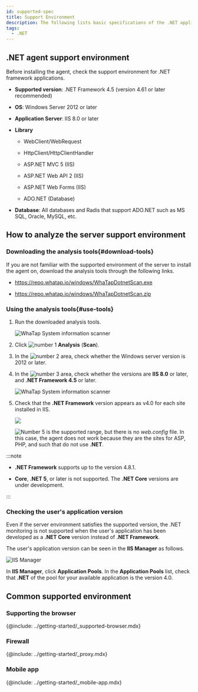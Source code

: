 ```yaml
---
id: supported-spec
title: Support Environment
description: The following lists basic specifications of the .NET application server on which the WhaTap monitoring service operates.
tags:
  - .NET
---
```


## .NET agent support environment

Before installing the agent, check the support environment for .NET framework applications.

-   **Supported version**: .NET Framework 4.5 (version 4.61 or later recommended)

-   **OS**: Windows Server 2012 or later

-   **Application Server**: IIS 8.0 or later

-   **Library**

    -   WebClient/WebRequest

    -   HttpClient/HttpClientHandler

    -   ASP.NET MVC 5 (IIS)

    -   ASP.NET Web API 2 (IIS)

    -   ASP.NET Web Forms (IIS)

    -   ADO.NET (Database)

-   **Database**: All databases and Radis that support ADO.NET such as MS SQL, Oracle, MySQL, etc.

## How to analyze the server support environment

### Downloading the analysis tools{#download-tools}

If you are not familiar with the supported environment of the server to install the agent on, download the analysis tools through the following links.

-   <https://repo.whatap.io/windows/WhaTapDotnetScan.exe>

-   <https://repo.whatap.io/windows/WhaTapDotnetScan.zip>

### Using the analysis tools{#use-tools}

1.  Run the downloaded analysis tools.

    ![WhaTap System information scanner](/img/apm-dotnet-analystic-env-01.png)

2.  Click ![number 1](/img/number-01.png) **Analysis** (**Scan**).

3.  In the ![number 2](/img/number-02.png) area, check whether the Windows server version is 2012 or later.

4.  In the ![number 3](/img/number-03.png) area, check whether the versions are **IIS 8.0** or later, and **.NET Framework 4.5** or later.

    ![WhaTap System information scanner](/img/apm-dotnet-analystic-env-02.png)

5.  Check that the **.NET Framework** version appears as v4.0 for each site installed in IIS.

    ![](/img/apm-dotnet-analystic-env-03.png)

    ![Number 5](/img/number-05.png) is the supported range, but there is no _web.config_ file. In this case, the agent does not work because they are the sites for ASP, PHP, and such that do not use **.NET**.

:::note

-   **.NET Framework** supports up to the version 4.8.1.

-   **Core**, **.NET 5**, or later is not supported. The **.NET Core** versions are under development.

:::

### Checking the user's application version

Even if the server environment satisfies the supported version, the .NET monitoring is not supported when the user's application has been developed as a **.NET Core** version instead of **.NET Framework**.

The user's application version can be seen in the **IIS Manager** as follows.

![IIS Manager](/img/apm-dotnet-application-pool.png)

In **IIS Manager**, click **Application Pools**. In the **Application Pools** list, check that **.NET** of the pool for your available application is the version 4.0.

## Common supported environment

### Supporting the browser

{@include: ../getting-started/_supported-browser.mdx}  

### Firewall

{@include: ../getting-started/_proxy.mdx}

### Mobile app

{@include: ../getting-started/_mobile-app.mdx} 
